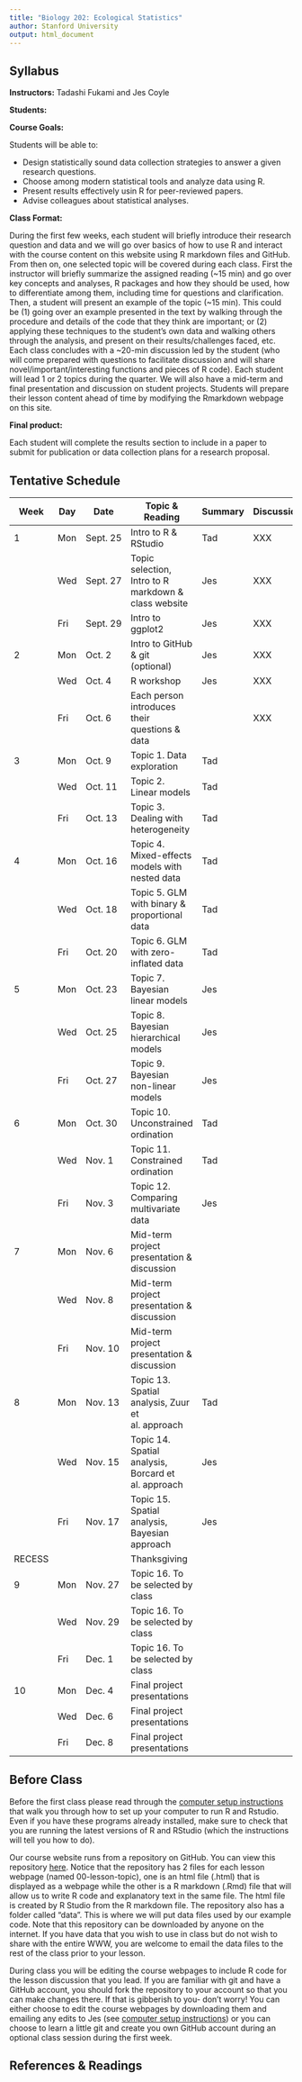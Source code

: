 ```yaml
---
title: "Biology 202: Ecological Statistics"
author: Stanford University
output: html_document
---
```


## Syllabus

**Instructors:** Tadashi Fukami and Jes Coyle

**Students:**

**Course Goals:**

Students will be able to:

  * Design statistically sound data collection strategies to answer a given research questions.
  * Choose among modern statistical tools and analyze data using R.
  * Present results effectively usin R for peer-reviewed papers.
  * Advise colleagues about statistical analyses.
  
**Class Format:**

During the first few weeks, each student will briefly introduce their research question and data and we will go over basics of how to use R and interact with the course content on this website using R markdown files and GitHub. From then on, one selected topic will be covered during each class. First the instructor will briefly summarize the assigned reading (~15 min) and go over key concepts and analyses, R packages and how they should be used, how to differentiate among them, including time for questions and clarification. Then, a student will present an example of the topic (~15 min). This could be (1) going over an example presented in the text by walking through the procedure and details of the code that they think are important; or (2) applying these techniques to the student's own data and walking others through the analysis, and present on their results/challenges faced, etc. Each class concludes with a ~20-min discussion led by the student (who will come prepared with questions to facilitate discussion and will share novel/important/interesting functions and pieces of R code). Each student will lead 1 or 2 topics during the quarter. We will also have a mid-term and final presentation and discussion on student projects. Students will prepare their lesson content ahead of time by modifying the Rmarkdown webpage on this site.

**Final product:**

Each student will complete the results section to include in a paper to submit for publication or data collection plans for a research proposal.


## Tentative Schedule

| Week | Day | Date     | Topic & Reading                               | Summary | Discussion |
|------|-----|----------|-----------------------------------------------|---------|------------|
| 1    | Mon | Sept. 25 | Intro to R & RStudio                          | Tad     | XXX        |
|      | Wed | Sept. 27 | Topic selection, Intro to R markdown & class website | Jes     | XXX   |
|      | Fri | Sept. 29 | Intro to ggplot2                              | Jes     | XXX        |
| 2    | Mon | Oct. 2   | Intro to GitHub & git (optional)              | Jes     | XXX        |
|      | Wed | Oct. 4   | R workshop                                    | Jes     | XXX        |
|      | Fri | Oct. 6   | Each person introduces their questions & data |     | XXX        |
| 3    | Mon | Oct. 9   | Topic 1. Data exploration                     | Tad     |            |
|      | Wed | Oct. 11  | Topic 2. Linear models                        | Tad     |            |
|      | Fri | Oct. 13  | Topic 3. Dealing with heterogeneity           | Tad     |            |
| 4    | Mon | Oct. 16  | Topic 4. Mixed-effects models with nested data| Tad     |            |
|      | Wed | Oct. 18  | Topic 5. GLM with binary & proportional data  | Tad     |            |
|      | Fri | Oct. 20  | Topic 6. GLM with zero-inflated data          | Tad     |            |
| 5    | Mon | Oct. 23  | Topic 7. Bayesian linear models               | Jes     |            |
|      | Wed | Oct. 25  | Topic 8. Bayesian hierarchical models         | Jes     |            |
|      | Fri | Oct. 27  | Topic 9. Bayesian non-linear models           | Jes     |            |
| 6    | Mon | Oct. 30  | Topic 10. Unconstrained ordination            | Tad     |            |
|      | Wed | Nov. 1   | Topic 11. Constrained ordination              | Tad     |            |
|      | Fri | Nov. 3   | Topic 12. Comparing multivariate data         | Jes     |            |
| 7    | Mon | Nov. 6   | Mid-term project presentation & discussion    |         |            |
|      | Wed | Nov. 8   | Mid-term project presentation & discussion    |         |            |
|      | Fri | Nov. 10  | Mid-term project presentation & discussion    |         |            |
| 8    | Mon | Nov. 13  | Topic 13. Spatial analysis, Zuur et al. approach| Tad     |            |
|      | Wed | Nov. 15  | Topic 14. Spatial analysis, Borcard et al. approach| Jes    |            |
|      | Fri | Nov. 17  | Topic 15. Spatial analysis, Bayesian approach | Jes     |            |
|RECESS|     |          | Thanksgiving                                  |         |            |
| 9    | Mon | Nov. 27  | Topic 16. To be selected by class             |         |            |
|      | Wed | Nov. 29  | Topic 16. To be selected by class             |         |            |
|      | Fri | Dec. 1   | Topic 16. To be selected by class             |         |            |
| 10   | Mon | Dec. 4   | Final project presentations                   |         |            |
|      | Wed | Dec. 6   | Final project presentations                   |         |            |
|      | Fri | Dec. 8   | Final project presentations                   |         |            |


## Before Class 

Before the first class please read through the [computer setup instructions](00-computer-setup.html) that walk you through how to set up your computer to run R and Rstudio. Even if you have these programs already installed, make sure to check that you are running the latest versions of R and RStudio (which the instructions will tell you how to do). 

Our course website runs from a repository on GitHub. You can view this repository [here](https://github.com/jescoyle/BIO202). Notice that the repository has 2 files for each lesson webpage (named 00-lesson-topic), one is an html file (.html) that is displayed as a webpage while the other is a R markdown (.Rmd) file that will allow us to write R code and explanatory text in the same file. The html file is created by R Studio from the R markdown file. The repository also has a folder called "data". This is where we will put data files used by our example code. Note that this repository can be downloaded by anyone on the internet. If you have data that you wish to use in class but do not wish to share with the entire WWW, you are welcome to email the data files to the rest of the class prior to your lesson.

During class you will be editing the course webpages to include R code for the lesson discussion that you lead. If you are familiar with git and have a GitHub account, you should fork the repository to your account so that you can make changes there. If that is gibberish to you- don't worry! You can either choose to edit the course webpages by downloading them and emailing any edits to Jes (see [computer setup instructions](00-computer-setup.html)) or you can choose to learn a little git and create you own GitHub account during an optional class session during the first week. 



## References & Readings




